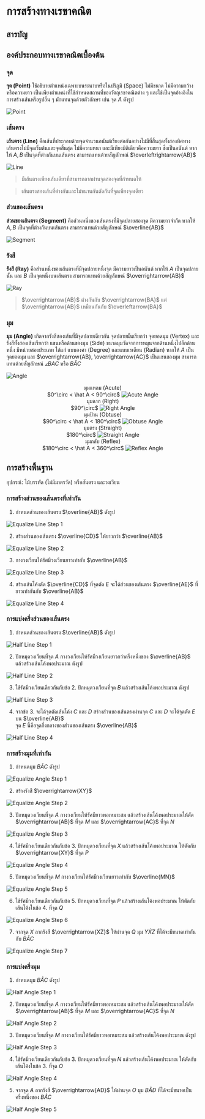 
# การสร้างทางเรขาคณิต

## สารบัญ

## องค์ประกอบทางเรขาคณิตเบื้องต้น

### จุด

**จุด (Point)** ใช้อธิบายตำแหน่งเฉพาะบนระนาบหรือในปริภูมิ (Space) ไม่มีขนาด ไม่มีความกว้างหรือความยาว เป็นเพียงตำแหน่งที่ใช้กำหนดสถานที่ของวัตถุเรขาคณิตต่าง ๆ และใช้เป็นจุดอ้างอิงในการสร้างเส้นหรือรูปอื่น ๆ มักแทนจุดด้วยตัวอักษร เช่น จุด $A$ ดังรูป

![Point](/images/contents/math/geometric-construction/point.webp)

### เส้นตรง

**เส้นตรง (Line)** คือเส้นที่ประกอบด้วยจุดจำนวนอนันต์เรียงต่อกันอย่างไม่มีที่สิ้นสุดทั้งสองทิศทาง เส้นตรงไม่มีจุดเริ่มต้นและจุดสิ้นสุด ไม่มีความหนา และมีเพียงมิติเดียวคือความยาว ซึ่งเป็นอนันต์ หากให้ $A,B$ เป็นจุดที่ต่างกันบนเส้นตรง สามารถแทนด้วยสัญลักษณ์ $\overleftrightarrow{AB}$

![Line](/images/contents/math/geometric-construction/straight-line.webp)

> มีเส้นตรงเพียงเส้นเดียวที่สามารถลากผ่านจุดสองจุดที่กำหนดให้

> เส้นตรงสองเส้นที่ต่างกันและไม่ขนานกันตัดกันที่จุดเพียงจุดเดียว

### ส่วนของเส้นตรง

**ส่วนของเส้นตรง (Segment)** คือส่วนหนึ่งของเส้นตรงที่มีจุดปลายสองจุด มีความยาวจำกัด หากให้ $A,B$ เป็นจุดที่ต่างกันบนเส้นตรง สามารถแทนด้วยสัญลักษณ์ $\overline{AB}$

![Segment](/images/contents/math/geometric-construction/line-segment.webp)

### รังสี

**รังสี (Ray)** คือส่วนหนึ่งของเส้นตรงที่มีจุดปลายหนึ่งจุด มีความยาวเป็นอนันต์ หากให้ $A$ เป็นจุดปลายนั้น และ $B$ เป็นจุดหนึ่งบนเส้นตรง สามารถแทนด้วยสัญลักษณ์ $\overrightarrow{AB}$

![Ray](/images/contents/math/geometric-construction/ray.webp)

> $\overrightarrow{AB}$ ต่างกันกับ $\overrightarrow{BA}$ แต่ $\overrightarrow{AB}$ เหมือนกันกับ $\overleftarrow{BA}$

### มุม

**มุม (Angle)** เกิดจากรังสีสองเส้นที่มีจุดปลายเดียวกัน จุดปลายนั้นเรียกว่า จุดยอดมุม (Vertex) และรังสีทั้งสองเส้นเรียกว่า แขนหรือด้านของมุม (Side) ขนาดมุมวัดจากการหมุนจากด้านหนึ่งไปอีกด้านหนึ่ง มีหน่วยสองประเภท ได้แก่ แบบองศา (Degree) และแบบเรเดียน (Radian) หากให้ $A$ เป็นจุดยอดมุม และ $\overrightarrow{AB}, \overrightarrow{AC}$ เป็นแขนของมุม สามารถแทนด้วยสัญลักษณ์ $\angle BAC$ หรือ $B\hat AC$

![Angle](/images/contents/math/geometric-construction/angle.webp)

<GridGallery>
  <div align="center">
    <span>มุมแหลม (Acute) <br /> $0^\circ < \hat A < 90^\circ$</span>
    <img src="/images/contents/math/geometric-construction/acute.webp" alt="Acute Angle" />
  </div>
  <div align="center">
    <span>มุมฉาก (Right) <br /> $90^\circ$</span>
    <img src="/images/contents/math/geometric-construction/right.webp" alt="Right Angle" />
  </div>
  <div align="center">
    <span>มุมป้าน (Obtuse) <br /> $90^\circ < \hat A < 180^\circ$</span>
    <img src="/images/contents/math/geometric-construction/obtuse.webp" alt="Obtuse Angle" />
  </div>
  <div align="center">
    <span>มุมตรง (Straight) <br /> $180^\circ$</span>
    <img src="/images/contents/math/geometric-construction/straight.webp" alt="Straight Angle" />
  </div>
  <div align="center">
    <span>มุมกลับ (Reflex) <br /> $180^\circ < \hat A < 360^\circ$</span>
    <img src="/images/contents/math/geometric-construction/reflex.webp" alt="Reflex Angle" />
  </div>
</GridGallery>

## การสร้างพื้นฐาน

อุปกรณ์: ไม้บรรทัด (ไม่มีมาตรวัด) หรือสันตรง และวงเวียน

### การสร้างส่วนของเส้นตรงที่เท่ากัน

1. กำหนดส่วนของเส้นตรง $\overline{AB}$ ดังรูป

![Equalize Line Step 1](/images/contents/math/geometric-construction/equalize-s1.webp)

2. สร้างส่วนของเส้นตรง $\overline{CD}$ ให้ยาวกว่า $\overline{AB}$

![Equalize Line Step 2](/images/contents/math/geometric-construction/equalize-s2.webp)

3. กางวงเวียนให้รัศมีวงเวียนยาวเท่ากับ $\overline{AB}$

![Equalize Line Step 3](/images/contents/math/geometric-construction/equalize-s3.webp)

4. สร้างเส้นโค้งตัด $\overline{CD}$ ที่จุดตัด $E$ จะได้ส่วนของเส้นตรง $\overline{AE}$ ที่ยาวเท่ากันกับ $\overline{AB}$

![Equalize Line Step 4](/images/contents/math/geometric-construction/equalize-s4.webp)

### การแบ่งครึ่งส่วนของเส้นตรง

1. กำหนดส่วนของเส้นตรง $\overline{AB}$ ดังรูป

![Half Line Step 1](/images/contents/math/geometric-construction/half-s1.webp)

2. ปักหมุดวงเวียนที่จุด $A$ กางวงเวียนให้รัศมีวงเวียนยาวกว่าครึ่งหนึ่งของ $\overline{AB}$ แล้วสร้างเส้นโค้งพอประมาณ ดังรูป

![Half Line Step 2](/images/contents/math/geometric-construction/half-s2.webp)

3. ใช้รัศมีวงเวียนเดียวกันกับข้อ 2. ปักหมุดวงเวียนที่จุด $B$ แล้วสร้างเส้นโค้งพอประมาณ ดังรูป

![Half Line Step 3](/images/contents/math/geometric-construction/half-s3.webp)

4. จากข้อ 3. จะได้จุดตัดเส้นโค้ง $C$ และ $D$ สร้างส่วนของเส้นตรงผ่านจุด $C$ และ $D$ จะได้จุดตัด $E$ บน $\overline{AB}$ <br /> จุด $E$ นี้คือจุดกึ่งกลางของส่วนของเส้นตรง $\overline{AB}$

![Half Line Step 4](/images/contents/math/geometric-construction/half-s4.webp)

### การสร้างมุมที่เท่ากัน

1. กำหนดมุม $B\hat AC$ ดังรูป

![Equalize Angle Step 1](/images/contents/math/geometric-construction/equalize-angle-s1.webp)

2. สร้างรังสี $\overrightarrow{XY}$

![Equalize Angle Step 2](/images/contents/math/geometric-construction/equalize-angle-s2.webp)

3. ปักหมุดวงเวียนที่จุด $A$ กางวงเวียนให้รัศมียาวพอเหมาะสม แล้วสร้างเส้นโค้งพอประมาณให้ตัด $\overrightarrow{AB}$ ที่จุด $M$ และ $\overrightarrow{AC}$ ที่จุด $N$

![Equalize Angle Step 3](/images/contents/math/geometric-construction/equalize-angle-s3.webp)

4. ใช้รัศมีวงเวียนเดียวกันกับข้อ 3. ปักหมุดวงเวียนที่จุด $X$ แล้วสร้างเส้นโค้งพอประมาณ ให้ตัดกับ $\overrightarrow{XY}$ ที่จุด $P$

![Equalize Angle Step 4](/images/contents/math/geometric-construction/equalize-angle-s4.webp)

5. ปักหมุดวงเวียนที่จุด $M$ กางวงเวียนให้รัศมีวงเวียนยาวเท่ากับ $\overline{MN}$

![Equalize Angle Step 5](/images/contents/math/geometric-construction/equalize-angle-s5.webp)

6. ใช้รัศมีวงเวียนเดียวกันกับข้อ 5. ปักหมุดวงเวียนที่จุด $P$ แล้วสร้างเส้นโค้งพอประมาณ ให้ตัดกับเส้นโค้งในข้อ 4. ที่จุด $Q$

![Equalize Angle Step 6](/images/contents/math/geometric-construction/equalize-angle-s6.webp)

7. จากจุด $X$ ลากรังสี $\overrightarrow{XZ}$ ให้ผ่านจุด $Q$ มุม $Y\hat XZ$ ที่ได้จะมีขนาดเท่ากันกับ $B\hat AC$

![Equalize Angle Step 7](/images/contents/math/geometric-construction/equalize-angle-s7.webp)

### การแบ่งครึ่งมุม

1. กำหนดมุม $B\hat AC$ ดังรูป

![Half Angle Step 1](/images/contents/math/geometric-construction/half-angle-s1.webp)

2. ปักหมุดวงเวียนที่จุด $A$ กางวงเวียนให้รัศมียาวพอเหมาะสม แล้วสร้างเส้นโค้งพอประมาณให้ตัด $\overrightarrow{AB}$ ที่จุด $M$ และ $\overrightarrow{AC}$ ที่จุด $N$

![Half Angle Step 2](/images/contents/math/geometric-construction/half-angle-s2.webp)

3. ปักหมุดวงเวียนที่จุด $M$ กางวงเวียนให้รัศมียาวพอเหมาะสม แล้วสร้างเส้นโค้งพอประมาณ ดังรูป

![Half Angle Step 3](/images/contents/math/geometric-construction/half-angle-s3.webp)

4. ใช้รัศมีวงเวียนเดียวกันกับข้อ 3. ปักหมุดวงเวียนที่จุด $N$ แล้วสร้างเส้นโค้งพอประมาณ ให้ตัดกับเส้นโค้งในข้อ 3. ที่จุด $O$

![Half Angle Step 4](/images/contents/math/geometric-construction/half-angle-s4.webp)

5. จากจุด $A$ ลากรังสี $\overrightarrow{AD}$ ให้ผ่านจุด $O$ มุม $B\hat AD$ ที่ได้จะมีขนาดเป็นครึ่งหนึ่งของ $B\hat AC$

![Half Angle Step 5](/images/contents/math/geometric-construction/half-angle-s5.webp)

